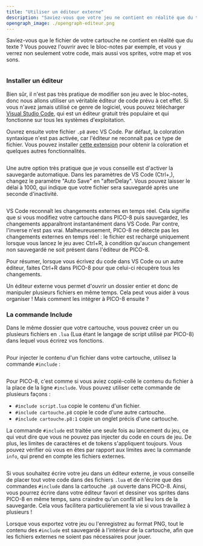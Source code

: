 ```yaml
---
title: "Utiliser un éditeur externe"
description: "Saviez-vous que votre jeu ne contient en réalité que du texte ? Découvrez comment coder votre jeu dans un vrai éditeur de code comme un·e pro."
opengraph_image: ./opengraph-editeur.png
---
```


Saviez-vous que le fichier de votre cartouche ne contient en réalité que du texte ? Vous pouvez l'ouvrir avec le bloc-notes par exemple, et vous y verrez non seulement votre code, mais aussi vos sprites, votre map et vos sons.

<Image src="bloc-notes.png" alt="" />

### Installer un éditeur

Bien sûr, il n'est pas très pratique de modifier son jeu avec le bloc-notes, donc nous allons utiliser un véritable éditeur de code prévu à cet effet. Si vous n'avez jamais utilisé ce genre de logiciel, vous pouvez télécharger [Visual Studio Code](https://code.visualstudio.com/), qui est un éditeur gratuit très populaire et qui fonctionne sur tous les systèmes d'exploitation.

Ouvrez ensuite votre fichier `.p8` avec VS Code. Par défaut, la coloration syntaxique n'est pas activée, car l'éditeur ne reconnaît pas ce type de fichier. Vous pouvez installer [cette extension](https://marketplace.visualstudio.com/items?itemName=Grumpydev.pico8vscodeeditor) pour obtenir la coloration et quelques autres fonctionnalités.

<Image src="vs-code.png" alt="" />

Une autre option très pratique que je vous conseille est d'activer la sauvegarde automatique. Dans les paramètres de VS Code (Ctrl+,), changez le paramètre "Auto Save" en "afterDelay". Vous pouvez laisser le délai à 1000, qui indique que votre fichier sera sauvegardé après une seconde d'inactivité.

<Image src="vs-code-auto-save.png" alt="" />

VS Code reconnaît les changements externes en temps réel. Cela signifie que si vous modifiez votre cartouche dans PICO-8 puis sauvegardez, les changements apparaîtront instantanément dans VS Code. Par contre, l'inverse n'est pas vrai. Malheureusement, PICO-8 ne détecte pas les changements externes en temps réel : le fichier est rechargé uniquement lorsque vous lancez le jeu avec Ctrl+R, à condition qu'aucun changement non sauvegardé ne soit présent dans l'éditeur de PICO-8.

Pour résumer, lorsque vous écrivez du code dans VS Code ou un autre éditeur, faites Ctrl+R dans PICO-8 pour que celui-ci récupère tous les changements.

Un éditeur externe vous permet d'ouvrir un dossier entier et donc de manipuler plusieurs fichiers en même temps. Cela peut vous aider à vous organiser ! Mais comment les intégrer à PICO-8 ensuite ?

### La commande Include

Dans le même dossier que votre cartouche, vous pouvez créer un ou plusieurs fichiers en `.lua` (Lua étant le langage de script utilisé par PICO-8) dans lequel vous écrirez vos fonctions.

<Image
  src="dossier.png"
  alt=""
  caption="Contenu du dossier"
/>

Pour injecter le contenu d'un fichier dans votre cartouche, utilisez la commande `#include` :

<Image src="include.png" alt="" classes="pixelated" />

Pour PICO-8, c'est comme si vous aviez copié-collé le contenu du fichier à la place de la ligne `#include`. Vous pouvez utiliser cette commande de plusieurs façons :

- `#include script.lua` copie le contenu d'un fichier.
- `#include cartouche.p8` copie le code d'une autre cartouche.
- `#include cartouche.p8:1` copie un onglet précis d'une cartouche.

La commande `#include` est traitée une seule fois au lancement du jeu, ce qui veut dire que vous ne pouvez pas injecter du code en cours de jeu. De plus, les limites de caractères et de tokens s'appliquent toujours. Vous pouvez vérifier où vous en êtes par rapport aux limites avec la commande `info`, qui prend en compte les fichiers externes.

<Image src="commande-info.png" alt="" classes="pixelated" />

Si vous souhaitez écrire votre jeu dans un éditeur externe, je vous conseille de placer tout votre code dans des fichiers `.lua` et de n'écrire que des commandes `#include` dans la cartouche `.p8` ouverte dans PICO-8. Ainsi, vous pourrez écrire dans votre éditeur favori et dessiner vos sprites dans PICO-8 en même temps, sans craindre qu'un conflit ait lieu lors de la sauvegarde. Cela vous facilitera particulièrement la vie si vous travaillez à plusieurs !

Lorsque vous exportez votre jeu ou l'enregistrez au format PNG, tout le contenu des `#include` est sauvegardé à l'intérieur de la cartouche, afin que les fichiers externes ne soient pas nécessaires pour jouer.

